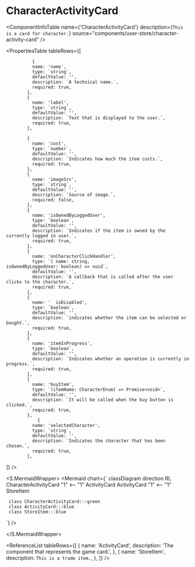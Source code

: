 

<Meta title="ApplicationModel/Components/UserStore/CharacterActivityCard/docs" />

# CharacterActivityCard

<ComponentInfoTable
  name={'CharacterActivityCard'}
  description={`This is a card for character.`}
  source="components/user-store/character-activity-card"
/>

<PropertiesTable
  tableRows={[

              {
              name: 'name',
              type: `string`,
              defaultValue: '',
              description: `A technical name.`,
              required: true,
            },
            {
              name: 'label',
              type: `string`,
              defaultValue: '',
              description: `Text that is displayed to the user.`,
              required: true,
            },

            {
              name: 'cost',
              type: `number`,
              defaultValue: '',
              description: `Indicates how much the item costs.`,
              required: true,
            },
            {
              name: 'imageSrc',
              type: `string`,
              defaultValue: '',
              description: `Source of image.`,
              required: false,
            },
            {
              name: 'isOwnedByLoggedUser',
              type: `boolean`,
              defaultValue: '',
              description: `Indicates if the item is owned by the currently logged in user.`,
              required: true,
            },
            {
              name: 'onCharacterClickHandler',
              type: `( name: string,
    isOwnedByLoggedUser: boolean) => void`,
              defaultValue: '',
              description: `A callback that is called after the user clicks to the character.`,
              required: true,
            },
            {
              name: '  isDisabled',
              type: `boolean`,
              defaultValue: '',
              description: `indicates whether the item can be selected or bought.`,
              required: true,
            },
            {
              name: 'itemInProgress',
              type: `boolean`,
              defaultValue: '',
              description: `Indicates whether an operation is currently in progress.`,
              required: true,
            },
            {
              name: 'buyItem',
              type: `(itemName: CharacterEnum) => Promise<void>`,
              defaultValue: '',
              description: `It will be called when the buy button is clicked.`,
              required: true,
            },
                {
              name: 'selectedCharacter',
              type: `string`,
              defaultValue: '',
              description: `Indicates the character that has been chosen.`,
              required: true,
            },

]}
/>

<S.MermaidWrapper>
<Mermaid
  chart={`
     classDiagram
     direction RL
     CharacterActivityCard "1" <-- "1" ActivityCard
     ActivityCard "1" <-- "1" StoreItem

     class CharacterActivityCard:::green
     class ActivityCard:::blue
     class StoreItem:::blue

`}
/>

</S.MermaidWrapper>

<ReferenceList
  tableRows={[
    {
      name: 'ActivityCard',
      description: 'The component that represents the game card.',
    },
    {
      name: 'StoreItem',
      description: `This is a trade item.`,
    },
  ]}
/>
